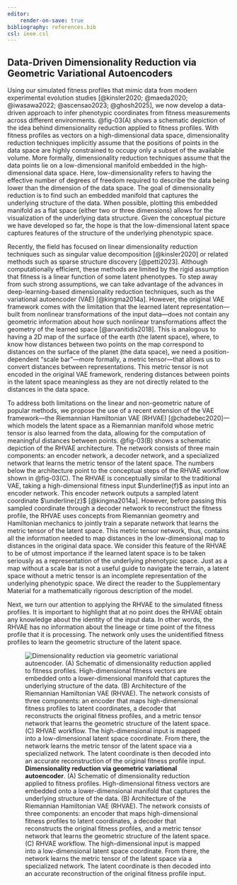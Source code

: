 ```yaml
---
editor:
    render-on-save: true
bibliography: references.bib
csl: ieee.csl
---
```


## Data-Driven Dimensionality Reduction via Geometric Variational Autoencoders

Using our simulated fitness profiles that mimic data from modern experimental
evolution studies [@kinsler2020; @maeda2020; @iwasawa2022; @ascensao2023;
@ghosh2025], we now develop a data-driven approach to infer phenotypic
coordinates from fitness measurements across different environments. @fig-03(A)
shows a schematic depiction of the idea behind dimensionality reduction applied
to fitness profiles. With fitness profiles as vectors on a high-dimensional data
space, dimensionality reduction techniques implicitly assume that the positions
of points in the data space are highly constrained to occupy only a subset of
the available volume. More formally, dimensionality reduction techniques assume
that the data points lie on a low-dimensional manifold embedded in the
high-dimensional data space. Here, low-dimensionality refers to having the
effective number of degrees of freedom required to describe the data being lower
than the dimension of the data space. The goal of dimensionality reduction is to
find such an embedded manifold that captures the underlying structure of the
data. When possible, plotting this embedded manifold as a flat space (either two
or three dimensions) allows for the visualization of the underlying data
structure. Given the conceptual picture we have developed so far, the hope is
that the low-dimensional latent space captures features of the structure of the
underlying phenotypic space.

Recently, the field has focused on linear dimensionality reduction techniques
such as singular value decomposition [@kinsler2020] or related methods such as
sparse structure discovery [@petti2023]. Although computationally efficient,
these methods are limited by the rigid assumption that fitness is a linear
function of some latent phenotypes. To step away from such strong assumptions,
we can take advantage of the advances in deep-learning-based dimensionality
reduction techniques, such as the variational autoencoder (VAE) [@kingma2014a].
However, the original VAE framework comes with the limitation that the learned
latent representation---built from nonlinear transformations of the input
data---does not contain any geometric information about how such nonlinear
transformations affect the geometry of the learned space [@arvanitidis2018].
This is analogous to having a 2D map of the surface of the earth (the latent
space), where, to know how distances between two points on the map correspond to
distances on the surface of the planet (the data space), we need a
position-dependent "scale bar"---more formally, a metric tensor---that allows us
to convert distances between representations. This metric tensor is not encoded
in the original VAE framework, rendering distances between points in the latent
space meaningless as they are not directly related to the distances in the data
space.

To address both limitations on the linear and non-geometric nature of popular
methods, we propose the use of a recent extension of the VAE framework---the
Riemannian Hamiltonian VAE (RHVAE) [@chadebec2020]---which models the latent
space as a Riemannian manifold whose metric tensor is also learned from the
data, allowing for the computation of meaningful distances between points.
@fig-03(B) shows a schematic depiction of the RHVAE architecture. The network
consists of three main components: an encoder network, a decoder network, and a
specialized network that learns the metric tensor of the latent space. The
numbers below the architecture point to the conceptual steps of the RHVAE
workflow shown in @fig-03(C). The RHVAE is conceptually similar to the
traditional VAE, taking a high-dimensional fitness input $\underline{f}$ as
input into an encoder network. This encoder network outputs a sampled latent
coordinate $\underline{z}$ [@kingma2014a]. However, before passing this sampled
coordinate through a decoder network to reconstruct the fitness profile, the
RHVAE uses concepts from Riemannian geometry and Hamiltonian mechanics to
jointly train a separate network that learns the metric tensor of the latent
space. This metric tensor network, thus, contains all the information needed to
map distances in the low-dimensional map to distances in the original data
space. We consider this feature of the RHVAE to be of utmost importance if the
learned latent space is to be taken seriously as a representation of the
underlying phenotypic space. Just as a map without a scale bar is not a useful
guide to navigate the terrain, a latent space without a metric tensor is an
incomplete representation of the underlying phenotypic space. We direct the
reader to the Supplementary Material for a mathematically rigorous description
of the model. 

Next, we turn our attention to applying the RHVAE to the simulated fitness
profiles. It is important to highlight that at no point does the RHVAE obtain
any knowledge about the identity of the input data. In other words, the RHVAE
has no information about the lineage or time point of the fitness profile that
it is processing. The network only uses the unidentified fitness profiles to
learn the geometric structure of the latent space.

![**Dimensionality reduction via geometric variational autoencoder**. (A)
Schematic of dimensionality reduction applied to fitness profiles.
High-dimensional fitness vectors are embedded onto a lower-dimensional manifold
that captures the underlying structure of the data. (B) Architecture of the
Riemannian Hamiltonian VAE (RHVAE). The network consists of three components: an
encoder that maps high-dimensional fitness profiles to latent coordinates, a
decoder that reconstructs the original fitness profiles, and a metric tensor
network that learns the geometric structure of the latent space. (C) RHVAE
workflow. The high-dimensional input is mapped into a low-dimensional latent
space coordinate. From there, the network learns the metric tensor of the latent
space via a specialized network. The latent coordinate is then decoded into an
accurate reconstruction of the original fitness profile
input.](./fig/main/fig03_v04){#fig-03}
